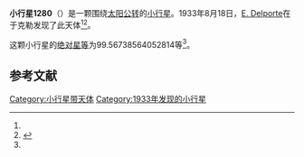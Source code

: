 {{Infobox planet
| bgcolour = #FFFFC0
| name = 1280 Baillauda
| symbol = 
| image = 
| caption = 
| discovery = yes
| discovery_ref = 
| discoverer = [[E._Delporte|E. Delporte]]
| discovery_site = [[于克勒|于克勒]] 
| discovered = 1933年8月18日
| designations = yes
| mp_name = 
| named_after = 
| alt_names = 1933 QB/ 1931 HE / 1946 SF / 1959 UK / 1961 AN / A912 GB
| mp_category = [[外小行星带|外小行星带]]
| orbit_ref = <ref name="a">[http://ssd.jpl.nasa.gov/sbdb.cgi?sstr=1280 1280 Baillauda] {{Wayback|url=http://ssd.jpl.nasa.gov/sbdb.cgi?sstr=1280 |date=20151218062515 }}，小行星數據庫瀏覽器（JPL Small-Body Database Browser）－[[美国国家航空航天局|美国国家航空航天局]]喷气推进实验室</ref>
| epoch = 2456400.5 (2013年4月18日更新)
| aphelion = {{convert|3.588296901129044|AU|km|3|abbr=on|lk=out}}
| perihelion = {{convert|3.238629118820123|AU|km|3|abbr=on}}
| semimajor = {{convert|3.413463009974584|AU|km|3|abbr=on}}
| eccentricity = 0.051218921
| period = 2303.515974 [[日|日]]<br />6.31[[儒略年|儒略年]]
| avg_speed = 
| inclination = 6.459438873720434
| asc_node = 293.0995774965639
| mean_anomaly = 
| arg_peri = 99.56738564052814
| satellites = 
| physical_characteristics = yes
| dimensions = 
| mass = 
| density = 
| surface_grav = 
| escape_velocity = 
| sidereal_day = 
| axial_tilt = 
| pole_ecliptic_lat = 
| pole_ecliptic_lon = 
| albedo = 
| temperatures= 
| temp_name1 = 
| mean_temp_1 = 
| max_temp_1 = 
| temp_name2 = 
| max_temp_2 = 
| spectral_type = 
| abs_magnitude = 99.56738564052814
}}

'''小行星1280'''（{{lang-en|1280 Baillauda}}）是一颗围绕[[太阳|太阳]][[公转|公转]]的[[小行星|小行星]]。1933年8月18日，[[E._Delporte|E. Delporte]]在于克勒发现了此天体<ref name="a" /><ref>{{cite news|title=小行星列表|url=http://cfa-www.harvard.edu/iau/lists/NumberedMPs.txt|accessdate=2013-07-08|newspaper=哈佛大学|archive-date=2008-05-17|archive-url=https://web.archive.org/web/20080517010638/http://cfa-www.harvard.edu/iau/lists/NumberedMPs.txt|dead-url=no}}</ref>。

这颗小行星的[[绝对星等|绝对星等]]为99.56738564052814等<ref name="a" />。

==参考文献==
{{reflist}}
{{Minor Planet Number|[[小行星1279|小行星1279]]|[[小行星1281|小行星1281]]}}

{{小天体}}

[[Category:小行星带天体|Category:小行星带天体]]
[[Category:1933年发现的小行星|Category:1933年发现的小行星]]

{{asteroid-stub}}